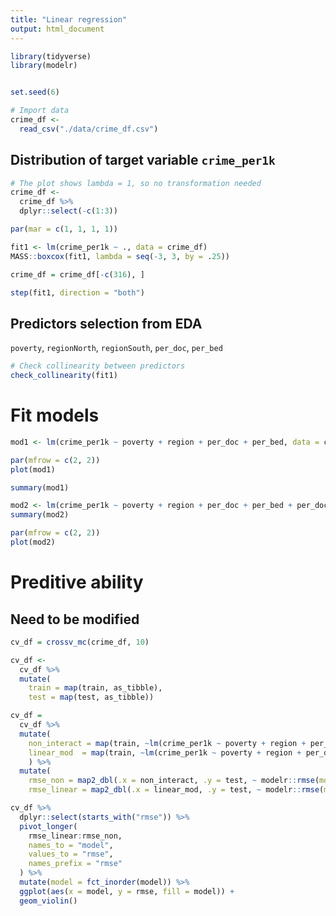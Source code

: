 ```yaml
---
title: "Linear regression"
output: html_document
---
```

```r
library(tidyverse)
library(modelr)


set.seed(6)
```

```r
# Import data
crime_df <- 
  read_csv("./data/crime_df.csv")
```

## Distribution of target variable `crime_per1k`
```r
# The plot shows lambda = 1, so no transformation needed
crime_df <- 
  crime_df %>% 
  dplyr::select(-c(1:3)) 

par(mar = c(1, 1, 1, 1))

fit1 <- lm(crime_per1k ~ ., data = crime_df)
MASS::boxcox(fit1, lambda = seq(-3, 3, by = .25))
```

```r
crime_df = crime_df[-c(316), ]
```

```r
step(fit1, direction = "both")
```


## Predictors selection from EDA
`poverty`, `regionNorth`, `regionSouth`, `per_doc`, `per_bed`
```r
# Check collinearity between predictors
check_collinearity(fit1)
```

# Fit models
```r
mod1 <- lm(crime_per1k ~ poverty + region + per_doc + per_bed, data = crime_df)

par(mfrow = c(2, 2))
plot(mod1)

summary(mod1)

mod2 <- lm(crime_per1k ~ poverty + region + per_doc + per_bed + per_doc * per_bed + poverty * per_doc + poverty * per_bed, data = crime_df)
summary(mod2)

par(mfrow = c(2, 2))
plot(mod2)
```





# Preditive ability
## Need to be modified
```r
cv_df = crossv_mc(crime_df, 10)

cv_df <- 
  cv_df %>% 
  mutate(
    train = map(train, as_tibble),
    test = map(test, as_tibble))
```


```r
cv_df = 
  cv_df %>% 
  mutate(
    non_interact = map(train, ~lm(crime_per1k ~ poverty + region + per_doc + per_bed, data = .x)), 
    linear_mod  = map(train, ~lm(crime_per1k ~ poverty + region + per_doc + per_bed + per_doc * per_bed + poverty * per_doc + poverty * per_bed, data = .x))
    ) %>% 
  mutate(
    rmse_non = map2_dbl(.x = non_interact, .y = test, ~ modelr::rmse(model = .x, data = .y)),
    rmse_linear = map2_dbl(.x = linear_mod, .y = test, ~ modelr::rmse(model = .x, data = .y)))
```




```r
cv_df %>%
  dplyr::select(starts_with("rmse")) %>%
  pivot_longer(
    rmse_linear:rmse_non,
    names_to = "model",
    values_to = "rmse",
    names_prefix = "rmse"
  ) %>%
  mutate(model = fct_inorder(model)) %>%
  ggplot(aes(x = model, y = rmse, fill = model)) +
  geom_violin() 
```



